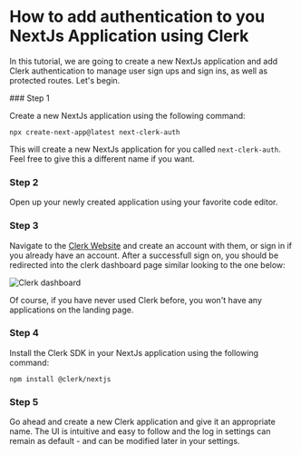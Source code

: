 
# How to add authentication to you NextJs Application using Clerk

In this tutorial, we are going to create a new NextJs application and add Clerk authentication to manage user sign ups and sign ins, as well as protected routes. Let's begin.

<Steps>
### Step 1

Create a new NextJs application using the following command:

```
npx create-next-app@latest next-clerk-auth
```

This will create a new NextJs application for you called `next-clerk-auth`. Feel free to give this a different name if you want.

### Step 2

Open up your newly created application using your favorite code editor.

### Step 3

Navigate to the [Clerk Website](https://clerk.com) and create an account with them, or sign in if you already have an account. After a successfull sign on, you should be redirected into the clerk dashboard page similar looking to the one below:

![Clerk dashboard](../../assets/clerk-dashboard.png)

Of course, if you have never used Clerk before, you won't have any applications on the landing page.

### Step 4

Install the Clerk SDK in your NextJs application using the following command:

```
npm install @clerk/nextjs
```

### Step 5

Go ahead and create a new Clerk application and give it an appropriate name. The UI is intuitive and easy to follow and the log in settings can remain as default - and can be modified later in your settings.

</Steps>
